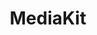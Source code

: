 ---
title: MediaKit
titleTemplate: Utilities for building apps with Solid
layout: home

hero:
  text: Utilities for building apps with Solid
  tagline: Fully Featured, Fully Customisable
  actions:
    - text: Packages
      link: /packages
    # - theme: alt
    #   text: Quickstart
    #   link: /guide/getting-started
    # - theme: alt
    #   text: GitHub
    #   link: https://github.com/kobaltedev/solidbase
  image:
    src: https://raw.githubusercontent.com/kobaltedev/solidbase/refs/heads/main/.github/solidbase.png

features:
  - icon: 🖼️
    title: OpenGraph
    details: Create images as if they're regular JSX components
  - icon: 
    title: pRPC
---